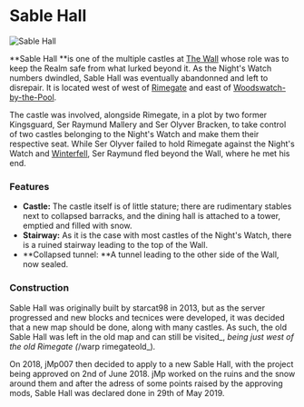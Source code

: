 

# Sable Hall

<Image src="https://cdn.sanity.io/images/1as7cn02/production/c82b62401b636cb7fa97510f5733789bb7202e72-1538x837.png?w=976&h=350&fit=crop&crop=center&auto=format" alt="Sable Hall" width={976} height={350}  />

<ProjectDetails
  floatRight
  region="The Wall"
  house="Night's Watch"
  type="Ruin"
  status="Completed"
  warp="/warp sablehall"
  projectLead="jMp007"
  dateStarted="June 2, 2018"
  dateCompleted="June 2, 2018"
/>

**Sable Hall **is one of the multiple castles at [The Wall](https://westeroscraft.com/wiki/the-wall) whose role was to keep the Realm safe from what lurked beyond it. As the Night's Watch numbers dwindled, Sable Hall was eventually abandonned and left to disrepair. It is located west of west of [Rimegate](https://westeroscraft.com/wiki/the-wall/rimegate) and east of [Woodswatch-by-the-Pool](https://westeroscraft.com/wiki/the-wall/woodswatch-by-the-pool).

The castle was involved, alongside Rimegate, in a plot by two former Kingsguard, Ser Raymund Mallery and Ser Olyver Bracken, to take control of two castles belonging to the Night's Watch and make them their respective seat. While Ser Olyver failed to hold Rimegate against the Night's Watch and [Winterfell](https://westeroscraft.com/wiki/north/winterfell), Ser Raymund fled beyond the Wall, where he met his end.

### Features

* **Castle:** The castle itself is of little stature; there are rudimentary stables next to collapsed barracks, and the dining hall is attached to a tower, emptied and filled with snow.
* **Stairway:** As it is the case with most castles of the Night's Watch, there is a ruined stairway leading to the top of the Wall.
* **Collapsed tunnel: **A tunnel leading to the other side of the Wall, now sealed.

### Construction

Sable Hall was originally built by starcat98 in 2013, but as the server progressed and new blocks and tecnices were developed, it was decided that a new map should be done, along with many castles. As such, the old Sable Hall was left in the old map and can still be visited_, _being just west of the old Rimegate (_/warp rimegateold_)_._  
  
On 2018, jMp007 then decided to apply to a new Sable Hall, with the project being approved on 2nd of June 2018. jMp worked on the ruins and the snow around them and after the adress of some points raised by the approving mods, Sable Hall was declared done in 29th of May 2019.